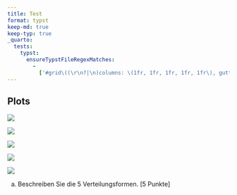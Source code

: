 ```yaml
---
title: Test
format: typst
keep-md: true
keep-typ: true
_quarto:
  tests:
    typst:
      ensureTypstFileRegexMatches:
        -
          ['#grid\((\r\n?|\n)columns: \(1fr, 1fr, 1fr, 1fr, 1fr\), gutter: 1em, rows: 1,']
---
```


::: {.callout-note}

## Plots

::: {layout-ncol=5}

![]({{< placeholder format=svg >}})

![]({{< placeholder format=svg >}})

![]({{< placeholder format=svg >}})

![]({{< placeholder format=svg >}})

![]({{< placeholder format=svg >}})
:::

a)  Beschreiben Sie die 5 Verteilungsformen. [5 Punkte]

:::